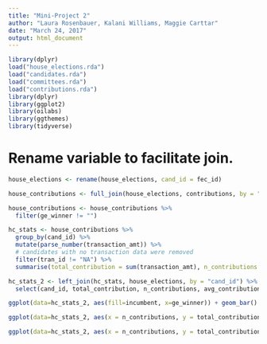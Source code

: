 ```yaml
---
title: "Mini-Project 2"
author: "Laura Rosenbauer, Kalani Williams, Maggie Carttar"
date: "March 24, 2017"
output: html_document
---
```

```r
library(dplyr)
load("house_elections.rda")
load("candidates.rda")
load("committees.rda")
load("contributions.rda")
library(dplyr)
library(ggplot2)
library(oilabs)
library(ggthemes)
library(tidyverse)
```
# Rename variable to facilitate join.
```r
house_elections <- rename(house_elections, cand_id = fec_id)
```

```r
house_contributions <- full_join(house_elections, contributions, by = "cand_id")

house_contributions <- house_contributions %>%
  filter(ge_winner != "")
```


```r
hc_stats <- house_contributions %>%
  group_by(cand_id) %>%
  mutate(parse_number(transaction_amt)) %>%
  # candidates with no transaction data were removed
  filter(tran_id != "NA") %>%
  summarise(total_contribution = sum(transaction_amt), n_contributions = n_distinct(tran_id), avg_contribution = total_contribution/n_contributions)
```

```r
hc_stats_2 <- left_join(hc_stats, house_elections, by = "cand_id") %>%
  select(cand_id, total_contribution, n_contributions, avg_contribution, candidate_name, party, ge_winner, incumbent)
```

```r
ggplot(data=hc_stats_2, aes(fill=incumbent, x=ge_winner)) + geom_bar()
```


```r
ggplot(data=hc_stats_2, aes(x = n_contributions, y = total_contribution, color = ge_winner, alpha = 7/10)) + geom_point()

ggplot(data=hc_stats_2, aes(x = n_contributions, y = total_contribution, color = party, alpha = 7/10)) + geom_point()
```

